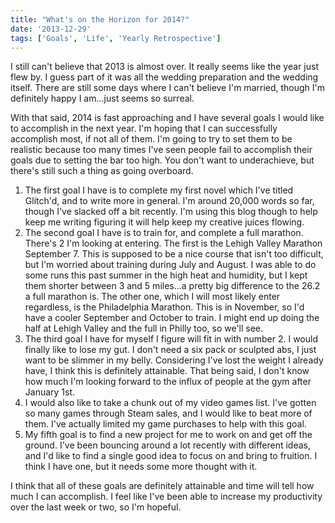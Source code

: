 ```yaml
---
title: "What's on the Horizon for 2014?"
date: '2013-12-29'
tags: ['Goals', 'Life', 'Yearly Retrospective']
---
```


I still can't believe that 2013 is almost over. It really seems like the year just flew by. I guess part of it was all the wedding preparation and the wedding itself. There are still some days where I can't believe I'm married, though I'm definitely happy I am...just seems so surreal.

With that said, 2014 is fast approaching and I have several goals I would like to accomplish in the next year. I'm hoping that I can successfully accomplish most, if not all of them. I'm going to try to set them to be realistic because too many times I've seen people fail to accomplish their goals due to setting the bar too high. You don't want to underachieve, but there's still such a thing as going overboard.

1. The first goal I have is to complete my first novel which I've titled Glitch'd, and to write more in general. I'm around 20,000 words so far, though I've slacked off a bit recently. I'm using this blog though to help keep me writing figuring it will help keep my creative juices flowing.
2. The second goal I have is to train for, and complete a full marathon. There's 2 I'm looking at entering. The first is the Lehigh Valley Marathon September 7. This is supposed to be a nice course that isn't too difficult, but I'm worried about training during July and August. I was able to do some runs this past summer in the high heat and humidity, but I kept them shorter between 3 and 5 miles…a pretty big difference to the 26.2 a full marathon is. The other one, which I will most likely enter regardless, is the Philadelphia Marathon. This is in November, so I'd have a cooler September and October to train. I might end up doing the half at Lehigh Valley and the full in Philly too, so we'll see.
3. The third goal I have for myself I figure will fit in with number 2. I would finally like to lose my gut. I don't need a six pack or sculpted abs, I just want to be slimmer in my belly. Considering I've lost the weight I already have, I think this is definitely attainable. That being said, I don't know how much I'm looking forward to the influx of people at the gym after January 1st.
4. I would also like to take a chunk out of my video games list. I've gotten so many games through Steam sales, and I would like to beat more of them. I've actually limited my game purchases to help with this goal.
5. My fifth goal is to find a new project for me to work on and get off the ground. I've been bouncing around a lot recently with different ideas, and I'd like to find a single good idea to focus on and bring to fruition. I think I have one, but it needs some more thought with it.

I think that all of these goals are definitely attainable and time will tell how much I can accomplish. I feel like I've been able to increase my productivity over the last week or two, so I'm hopeful.
